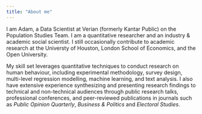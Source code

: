 ---
title: "About me"
---

I am Adam, a Data Scientist at Verian (formerly Kantar Public) on the Population Studies Team. I am a quantitative researcher and an industry & academic social scientist. I still occasionally contribute to academic research at the Universty of Houston, London School of Economics, and the Open University.

My skill set leverages quantitative techniques to conduct research on human behaviour, including experimental methodology, survey design, multi-level regression modelling, machine learning, and text analysis. I also have extensive experience synthesizing and presenting research findings to technical and non-technical audiences through public research talks, professional conferences, and peer-reviewed publications in journals such as *Public Opinion Quarterly*, *Business & Politics* and *Electoral Studies*.
